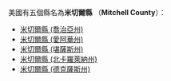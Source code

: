 美國有五個縣名為'''米切爾縣''' （'''Mitchell County'''）：
* [[米切爾縣_(喬治亞州)|米切爾縣 (喬治亞州)]]
* [[米切爾縣_(愛阿華州)|米切爾縣 (愛阿華州)]]
* [[米切爾縣_(堪薩斯州)|米切爾縣 (堪薩斯州)]]
* [[米切爾縣_(北卡羅萊納州)|米切爾縣 (北卡羅萊納州)]]
* [[米切爾縣_(德克薩斯州)|米切爾縣 (德克薩斯州)]]
{{disambig|M米切爾縣|Cat=四字县名消歧义}}